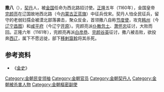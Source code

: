 '''撒八'''（{{bd||？|1161年|catIdx=S}}），[[契丹|契丹]]人，被[[金国|金国]]任命为西北路招讨使。[[正隆|正隆]]五年（1160年），金国皇帝[[完颜亮|完颜亮]]在辽国故地西北路（今[[内蒙古|内蒙古]][[正蓝旗|正蓝旗]]）中征兵伐宋。契丹人怕全民征兵，留守的老弱妇孺会被漠北部落袭击，聚众反金，首领撒八自称[[节度使|节度使]]，攻克[[韩州|韩州]]（今[[辽宁|辽宁]][[昌图|昌图]]）和[[咸平府|咸平府]]（今辽宁[[开原|开原]]）。完颜亮派[[仆散忽土|仆散忽土]]、[[萧怀忠|萧怀忠]]征讨，大败而回。正隆六年（1161年），完颜亮再派[[白彦恭|白彦恭]]、[[完颜谷英|完颜谷英]]征讨，撒八被击败，欲投奔[[西辽|西辽]]，属下不愿远徙，部下[[移剌窩斡|移剌窩斡]]将其杀死。

== 参考资料 ==
*《[[金史|金史]]》

{{DEFAULTSORT:S}}
[[Category:金朝民变领袖|Category:金朝民变领袖]]
[[Category:金朝官员|Category:金朝官员]]
[[Category:金朝契丹人|Category:金朝契丹人]]
[[Category:金朝被杀害人物|Category:金朝被杀害人物]]
[[Category:金朝樞密副使|Category:金朝樞密副使]]